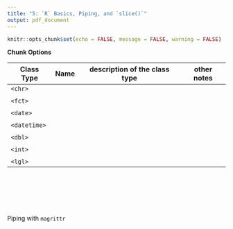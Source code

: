 ```yaml
---
title: "5: `R` Basics, Piping, and `slice()`"
output: pdf_document
---
```


```r
knitr::opts_chunk$set(echo = FALSE, message = FALSE, warning = FALSE)
```

__Chunk Options__

| Class Type | Name | description of the class type | other notes
| -------| -------------------------------- | ------- | --------------
| `<chr>` | | | 
|  | | | 
| `<fct>`  | | | 
|  | | | 
| `<date>` | | | 
|  | | | 
| `<datetime>` | | | 
|  | | | 
| `<dbl>` | | | 
|  | | | 
| `<int>` | | |
|  | | | 
| `<lgl>` | | | 

&nbsp;

&nbsp;

&nbsp;

Piping with `magrittr`

&nbsp;

&nbsp;

&nbsp;

&nbsp;

&nbsp;
